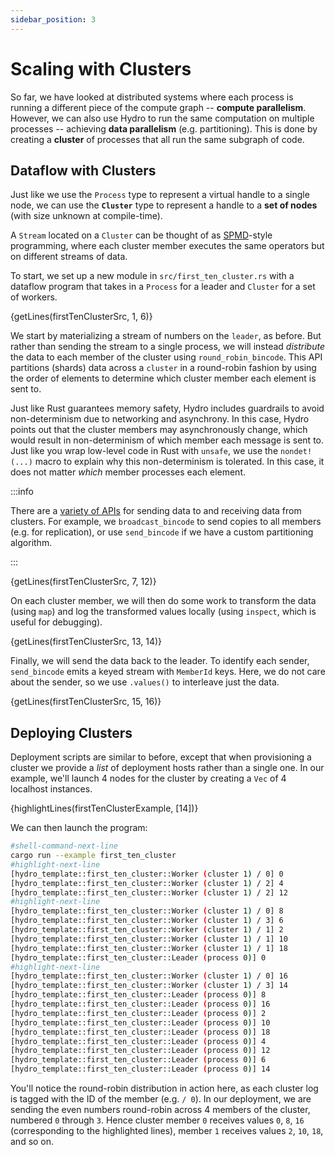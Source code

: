 ```yaml
---
sidebar_position: 3
---
```


# Scaling with Clusters
So far, we have looked at distributed systems where each process is running a different piece of the compute graph -- **compute parallelism**. However, we can also use Hydro to run the same computation on multiple processes -- achieving **data parallelism** (e.g. partitioning). This is done by creating a **cluster** of processes that all run the same subgraph of code.

## Dataflow with Clusters
Just like we use the `Process` type to represent a virtual handle to a single node, we can use the **`Cluster`** type to represent a handle to a **set of nodes** (with size unknown at compile-time).

A `Stream` located on a `Cluster` can be thought of as [SPMD](https://en.wikipedia.org/wiki/Single_program,_multiple_data)-style programming, where each cluster member executes the same operators but on different streams of data.

To start, we set up a new module in `src/first_ten_cluster.rs` with a dataflow program that takes in a `Process` for a leader and `Cluster` for a set of workers.

<CodeBlock language="rust" title="src/first_ten_cluster.rs">{getLines(firstTenClusterSrc, 1, 6)}</CodeBlock>

We start by materializing a stream of numbers on the `leader`, as before. But rather than sending the stream to a single process, we will instead _distribute_ the data to each member of the cluster using `round_robin_bincode`. This API partitions (shards) data across a `cluster` in a round-robin fashion by using the order of elements to determine which cluster member each element is sent to.

Just like Rust guarantees memory safety, Hydro includes guardrails to avoid non-determinism due to networking and asynchrony. In this case, Hydro points out that the cluster members may asynchronously change, which would result in non-determinism of which member each message is sent to. Just like you wrap low-level code in Rust with `unsafe`, we use the `nondet!(...)` macro to explain why this non-determinism is tolerated. In this case, it does not matter _which_ member processes each element.

:::info

There are a [variety of APIs](pathname:///rustdoc/hydro_lang/live_collections/struct.Stream#impl-Stream<T,+Process<'a,+L>,+B,+O,+R>) for sending data to and receiving data from clusters. For example, we `broadcast_bincode` to send copies to all members (e.g. for replication), or use `send_bincode` if we have a custom partitioning algorithm.

:::

<CodeBlock language="rust" title="src/first_ten_cluster.rs">{getLines(firstTenClusterSrc, 7, 12)}</CodeBlock>

On each cluster member, we will then do some work to transform the data (using `map`) and log the transformed values locally (using `inspect`, which is useful for debugging).

<CodeBlock language="rust" title="src/first_ten_cluster.rs">{getLines(firstTenClusterSrc, 13, 14)}</CodeBlock>

Finally, we will send the data back to the leader. To identify each sender, `send_bincode` emits a keyed stream with `MemberId` keys. Here, we do not care about the sender, so we use `.values()` to interleave just the data.

<CodeBlock language="rust" title="src/first_ten_cluster.rs">{getLines(firstTenClusterSrc, 15, 16)}</CodeBlock>

## Deploying Clusters
Deployment scripts are similar to before, except that when provisioning a cluster we provide a *list* of deployment hosts rather than a single one. In our example, we'll launch 4 nodes for the cluster by creating a `Vec` of 4 localhost instances.

<CodeBlock language="rust" title="examples/first_ten_cluster.rs">{highlightLines(firstTenClusterExample, [14])}</CodeBlock>

We can then launch the program:
```bash
#shell-command-next-line
cargo run --example first_ten_cluster
#highlight-next-line
[hydro_template::first_ten_cluster::Worker (cluster 1) / 0] 0
[hydro_template::first_ten_cluster::Worker (cluster 1) / 2] 4
[hydro_template::first_ten_cluster::Worker (cluster 1) / 2] 12
#highlight-next-line
[hydro_template::first_ten_cluster::Worker (cluster 1) / 0] 8
[hydro_template::first_ten_cluster::Worker (cluster 1) / 3] 6
[hydro_template::first_ten_cluster::Worker (cluster 1) / 1] 2
[hydro_template::first_ten_cluster::Worker (cluster 1) / 1] 10
[hydro_template::first_ten_cluster::Worker (cluster 1) / 1] 18
[hydro_template::first_ten_cluster::Leader (process 0)] 0
#highlight-next-line
[hydro_template::first_ten_cluster::Worker (cluster 1) / 0] 16
[hydro_template::first_ten_cluster::Worker (cluster 1) / 3] 14
[hydro_template::first_ten_cluster::Leader (process 0)] 8
[hydro_template::first_ten_cluster::Leader (process 0)] 16
[hydro_template::first_ten_cluster::Leader (process 0)] 2
[hydro_template::first_ten_cluster::Leader (process 0)] 10
[hydro_template::first_ten_cluster::Leader (process 0)] 18
[hydro_template::first_ten_cluster::Leader (process 0)] 4
[hydro_template::first_ten_cluster::Leader (process 0)] 12
[hydro_template::first_ten_cluster::Leader (process 0)] 6
[hydro_template::first_ten_cluster::Leader (process 0)] 14
```

You'll notice the round-robin distribution in action here, as each cluster log is tagged with the ID of the member (e.g. `/ 0`). In our deployment, we are sending the even numbers round-robin across 4 members of the cluster, numbered `0` through `3`.  Hence cluster member `0` receives values `0`, `8`, `16` (corresponding to the highlighted lines),  member `1`  receives values `2`, `10`, `18`, and so on.
